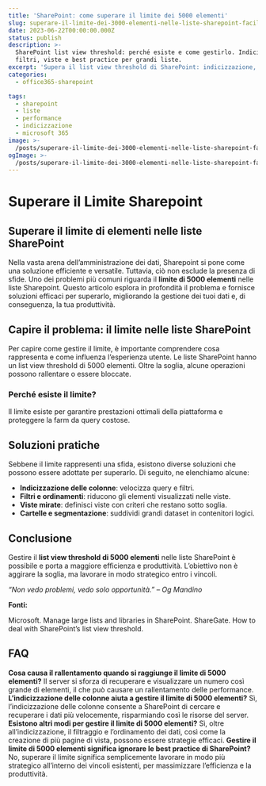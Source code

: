 ```yaml
---
title: 'SharePoint: come superare il limite dei 5000 elementi'
slug: superare-il-limite-dei-3000-elementi-nelle-liste-sharepoint-facilmente
date: 2023-06-22T00:00:00.000Z
status: publish
description: >-
  SharePoint list view threshold: perché esiste e come gestirlo. Indicizzazione,
  filtri, viste e best practice per grandi liste.
excerpt: 'Supera il list view threshold di SharePoint: indicizzazione, filtri e viste.'
categories:
  - office365-sharepoint

tags:
  - sharepoint
  - liste
  - performance
  - indicizzazione
  - microsoft 365
image: >-
  /posts/superare-il-limite-dei-3000-elementi-nelle-liste-sharepoint-facilmente/card.webp
ogImage: >-
  /posts/superare-il-limite-dei-3000-elementi-nelle-liste-sharepoint-facilmente/og.webp
---
```


<BreakoutImage src="/posts/superare-il-limite-dei-3000-elementi-nelle-liste-sharepoint-facilmente/cover.webp" alt="Lista SharePoint con molte voci e filtri attivi" />





# **Superare il Limite Sharepoint**

## **Superare il limite di elementi nelle liste SharePoint**

Nella vasta arena dell&#8217;amministrazione dei dati, Sharepoint si pone come una soluzione efficiente e versatile. Tuttavia, ciò non esclude la presenza di sfide. Uno dei problemi più comuni riguarda il **limite di 5000 elementi** nelle liste Sharepoint. Questo articolo esplora in profondità il problema e fornisce soluzioni efficaci per superarlo, migliorando la gestione dei tuoi dati e, di conseguenza, la tua produttività.


## **Capire il problema: il limite nelle liste SharePoint**

Per capire come gestire il limite, è importante comprendere cosa rappresenta e come influenza l&#8217;esperienza utente. Le liste SharePoint hanno un list view threshold di 5000 elementi. Oltre la soglia, alcune operazioni possono rallentare o essere bloccate.


### **Perché esiste il limite?**

Il limite esiste per garantire prestazioni ottimali della piattaforma e proteggere la farm da query costose.


## **Soluzioni pratiche**

Sebbene il limite rappresenti una sfida, esistono diverse soluzioni che possono essere adottate per superarlo. Di seguito, ne elenchiamo alcune:



- **Indicizzazione delle colonne**: velocizza query e filtri.
- **Filtri e ordinamenti**: riducono gli elementi visualizzati nelle viste.
- **Viste mirate**: definisci viste con criteri che restano sotto soglia.
- **Cartelle e segmentazione**: suddividi grandi dataset in contenitori logici.

## **Conclusione**

Gestire il **list view threshold di 5000 elementi** nelle liste SharePoint è possibile e porta a maggiore efficienza e produttività. L&#8217;obiettivo non è aggirare la soglia, ma lavorare in modo strategico entro i vincoli.


*“Non vedo problemi, vedo solo opportunità.” &#8211; Og Mandino*


**Fonti:**



Microsoft. Manage large lists and libraries in SharePoint.
ShareGate. How to deal with SharePoint&#8217;s list view threshold.

## **FAQ**


**Cosa causa il rallentamento quando si raggiunge il limite di 5000 elementi?**
Il server si sforza di recuperare e visualizzare un numero così grande di elementi, il che può causare un rallentamento delle performance.
**L&#8217;indicizzazione delle colonne aiuta a gestire il limite di 5000 elementi?**
Sì, l&#8217;indicizzazione delle colonne consente a SharePoint di cercare e recuperare i dati più velocemente, risparmiando così le risorse del server.
**Esistono altri modi per gestire il limite di 5000 elementi?**
Sì, oltre all&#8217;indicizzazione, il filtraggio e l&#8217;ordinamento dei dati, così come la creazione di più pagine di vista, possono essere strategie efficaci.
**Gestire il limite di 5000 elementi significa ignorare le best practice di SharePoint?**
No, superare il limite significa semplicemente lavorare in modo più strategico all&#8217;interno dei vincoli esistenti, per massimizzare l&#8217;efficienza e la produttività.




